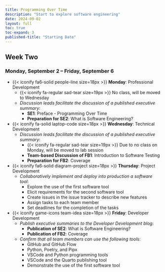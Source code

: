 ```yaml
---
title: Programming Over Time
description: "Start to explore software engineering"
date: 2024-09-02
layout: full
toc: true
toc-expand: 3
published-title: "Starting Date"
---
```


## Week Two

### Monday, September 2 -- Friday, September 6

- {{< iconify fa6-solid people-line size=18px >}} **Monday**: Professional Development
  - {{< iconify fa-regular sad-tear size=19px >}} No class, will be moved to Wednesday
  - *Discussion leads facilitate the discussion of a published executive summary*:
    - **SE1**: Preface - Programming Over Time
    - **Preparation for SE2**: What is Software Engineering?

- {{< iconify fa-solid laptop-code size=18px >}} **Wednesday**: Technical Development
  - *Discussion leads facilitate the discussion of a published executive summary*:
    - {{< iconify fa-regular sad-tear size=19px >}} Due to no class on Monday, will be moved to lab session
    - **Team-based Discussion of FB1**: Introduction to Software Testing
    - **Preparation for FB2**: Coverage
- {{< iconify fa6-solid diagram-project size=18px >}} **Thursday**: Project Development
  - *Collaboratively implement and deploy into production a software tool*:
    - Explore the use of the first software tool
    - Elicit requirements for the second software tool
    - Create issues in the issue tracker to describe new features
    - Assign tasks to each team member
    - Set deadlines for the completion of the tasks
- {{< iconify game-icons team-idea size=18px >}} **Friday**: Developer Development
    - *Publish executive summaries to the Developer Development blog*:
        - **Publication of SE2**: What is Software Engineering?
        - **Publication of FB2**: Coverage
    - *Confirm that all team members can use the following tools*:
      - GitHub and GitHub Flow
      - Python, Poetry, and Pipx
      - VSCode and Python programming tools
      - VSCode and the Quarto publishing tool
      - Demonstrate the use of the first software tool
